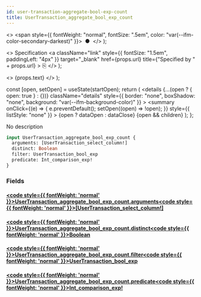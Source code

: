 ```yaml
---
id: user-transaction-aggregate-bool-exp-count
title: UserTransaction_aggregate_bool_exp_count
---
```


<head>
  <meta content="noindex" name="robots" />
  <meta charset="utf-8" />
</head>

  <>
    <span style={{ fontWeight: "normal", fontSize: ".5em", color: "var(--ifm-color-secondary-darkest)" }}>
      &nbsp;●&nbsp;
    </span>
  </>
);

  <>
    Specification
    <a
      className="link"
      style={{ fontSize: "1.5em", paddingLeft: "4px" }}
      target="_blank"
      href={props.url}
      title={"Specified by " + props.url}
    >
      ⎘
    </a>
  </>
);

  <>
    <span className={props.class}>{props.text}</span>
  </>
);


  const [open, setOpen] = useState(startOpen);
  return (
    <details
      {...(open ? { open: true } : {})}
      className="details"
      style={{ border: "none", boxShadow: "none", background: "var(--ifm-background-color)" }}
    >
      <summary
        onClick={(e) => {
          e.preventDefault();
          setOpen((open) => !open);
        }}
        style={{ listStyle: "none" }}
      >
        {open ? dataOpen : dataClose}
      </summary>
      {open && children}
    </details>
  );
};

No description

```graphql
input UserTransaction_aggregate_bool_exp_count {
  arguments: [UserTransaction_select_column!]
  distinct: Boolean
  filter: UserTransaction_bool_exp
  predicate: Int_comparison_exp!
}
```

### Fields

#### [<code style={{ fontWeight: 'normal' }}>UserTransaction_aggregate_bool_exp_count.<b>arguments</b></code>](#)<Bullet />[<code style={{ fontWeight: 'normal' }}><b>[UserTransaction_select_column!]</b></code>](/docs/api/lockup/graphql/envio/enums/user-transaction-select-column.mdx) <Badge class="badge badge--secondary " text="list"/> <Badge class="badge badge--secondary " text="enum"/>

#### [<code style={{ fontWeight: 'normal' }}>UserTransaction_aggregate_bool_exp_count.<b>distinct</b></code>](#)<Bullet />[<code style={{ fontWeight: 'normal' }}><b>Boolean</b></code>](/docs/api/lockup/graphql/envio/scalars/boolean.mdx) <Badge class="badge badge--secondary " text="scalar"/>

#### [<code style={{ fontWeight: 'normal' }}>UserTransaction_aggregate_bool_exp_count.<b>filter</b></code>](#)<Bullet />[<code style={{ fontWeight: 'normal' }}><b>UserTransaction_bool_exp</b></code>](/docs/api/lockup/graphql/envio/inputs/user-transaction-bool-exp.mdx) <Badge class="badge badge--secondary " text="input"/>

#### [<code style={{ fontWeight: 'normal' }}>UserTransaction_aggregate_bool_exp_count.<b>predicate</b></code>](#)<Bullet />[<code style={{ fontWeight: 'normal' }}><b>Int_comparison_exp!</b></code>](/docs/api/lockup/graphql/envio/inputs/int-comparison-exp.mdx) <Badge class="badge badge--secondary badge--non_null" text="non-null"/> <Badge class="badge badge--secondary " text="input"/>
